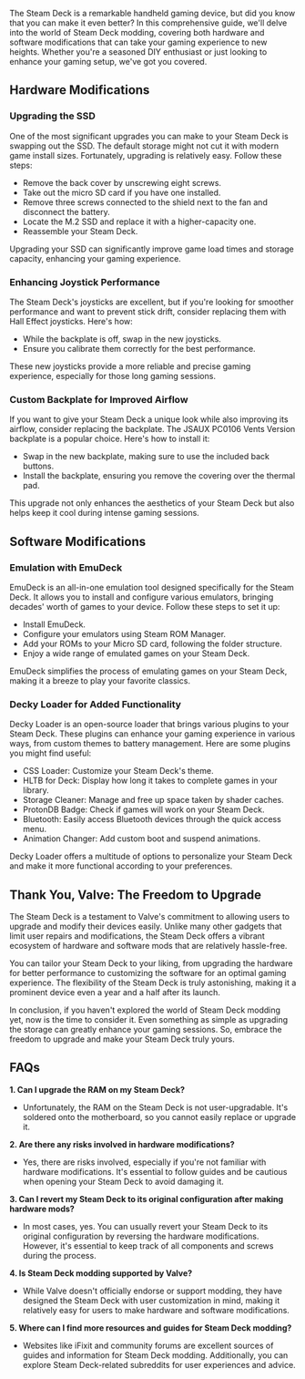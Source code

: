 The Steam Deck is a remarkable handheld gaming device, but did you know that you can make it even better? In this comprehensive guide, we'll delve into the world of Steam Deck modding, covering both hardware and software modifications that can take your gaming experience to new heights. Whether you're a seasoned DIY enthusiast or just looking to enhance your gaming setup, we've got you covered.

## Hardware Modifications

### Upgrading the SSD

One of the most significant upgrades you can make to your Steam Deck is swapping out the SSD. The default storage might not cut it with modern game install sizes. Fortunately, upgrading is relatively easy. Follow these steps:

- Remove the back cover by unscrewing eight screws.
- Take out the micro SD card if you have one installed.
- Remove three screws connected to the shield next to the fan and disconnect the battery.
- Locate the M.2 SSD and replace it with a higher-capacity one.
- Reassemble your Steam Deck.

Upgrading your SSD can significantly improve game load times and storage capacity, enhancing your gaming experience.

### Enhancing Joystick Performance

The Steam Deck's joysticks are excellent, but if you're looking for smoother performance and want to prevent stick drift, consider replacing them with Hall Effect joysticks. Here's how:

- While the backplate is off, swap in the new joysticks.
- Ensure you calibrate them correctly for the best performance.

These new joysticks provide a more reliable and precise gaming experience, especially for those long gaming sessions.

### Custom Backplate for Improved Airflow

If you want to give your Steam Deck a unique look while also improving its airflow, consider replacing the backplate. The JSAUX PC0106 Vents Version backplate is a popular choice. Here's how to install it:

- Swap in the new backplate, making sure to use the included back buttons.
- Install the backplate, ensuring you remove the covering over the thermal pad.

This upgrade not only enhances the aesthetics of your Steam Deck but also helps keep it cool during intense gaming sessions.

## Software Modifications

### Emulation with EmuDeck

EmuDeck is an all-in-one emulation tool designed specifically for the Steam Deck. It allows you to install and configure various emulators, bringing decades' worth of games to your device. Follow these steps to set it up:

- Install EmuDeck.
- Configure your emulators using Steam ROM Manager.
- Add your ROMs to your Micro SD card, following the folder structure.
- Enjoy a wide range of emulated games on your Steam Deck.

EmuDeck simplifies the process of emulating games on your Steam Deck, making it a breeze to play your favorite classics.

### Decky Loader for Added Functionality

Decky Loader is an open-source loader that brings various plugins to your Steam Deck. These plugins can enhance your gaming experience in various ways, from custom themes to battery management. Here are some plugins you might find useful:

- CSS Loader: Customize your Steam Deck's theme.
- HLTB for Deck: Display how long it takes to complete games in your library.
- Storage Cleaner: Manage and free up space taken by shader caches.
- ProtonDB Badge: Check if games will work on your Steam Deck.
- Bluetooth: Easily access Bluetooth devices through the quick access menu.
- Animation Changer: Add custom boot and suspend animations.

Decky Loader offers a multitude of options to personalize your Steam Deck and make it more functional according to your preferences.

## Thank You, Valve: The Freedom to Upgrade

The Steam Deck is a testament to Valve's commitment to allowing users to upgrade and modify their devices easily. Unlike many other gadgets that limit user repairs and modifications, the Steam Deck offers a vibrant ecosystem of hardware and software mods that are relatively hassle-free.

You can tailor your Steam Deck to your liking, from upgrading the hardware for better performance to customizing the software for an optimal gaming experience. The flexibility of the Steam Deck is truly astonishing, making it a prominent device even a year and a half after its launch.

In conclusion, if you haven't explored the world of Steam Deck modding yet, now is the time to consider it. Even something as simple as upgrading the storage can greatly enhance your gaming sessions. So, embrace the freedom to upgrade and make your Steam Deck truly yours.

## FAQs

**1. Can I upgrade the RAM on my Steam Deck?**

- Unfortunately, the RAM on the Steam Deck is not user-upgradable. It's soldered onto the motherboard, so you cannot easily replace or upgrade it.

**2. Are there any risks involved in hardware modifications?**

- Yes, there are risks involved, especially if you're not familiar with hardware modifications. It's essential to follow guides and be cautious when opening your Steam Deck to avoid damaging it.

**3. Can I revert my Steam Deck to its original configuration after making hardware mods?**

- In most cases, yes. You can usually revert your Steam Deck to its original configuration by reversing the hardware modifications. However, it's essential to keep track of all components and screws during the process.

**4. Is Steam Deck modding supported by Valve?**

- While Valve doesn't officially endorse or support modding, they have designed the Steam Deck with user customization in mind, making it relatively easy for users to make hardware and software modifications.

**5. Where can I find more resources and guides for Steam Deck modding?**

- Websites like iFixit and community forums are excellent sources of guides and information for Steam Deck modding. Additionally, you can explore Steam Deck-related subreddits for user experiences and advice.
